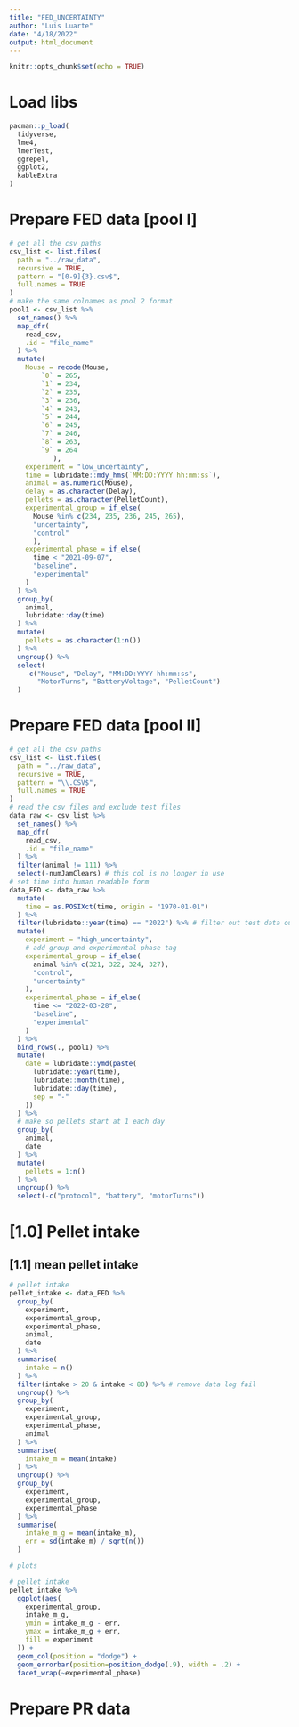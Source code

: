 ```yaml
---
title: "FED_UNCERTAINTY"
author: "Luis Luarte"
date: "4/18/2022"
output: html_document
---
```


```r
knitr::opts_chunk$set(echo = TRUE)
```

# Load libs

```r
pacman::p_load(
  tidyverse,
  lme4,
  lmerTest,
  ggrepel,
  ggplot2,
  kableExtra
)
```

# Prepare FED data [pool I]

```r
# get all the csv paths
csv_list <- list.files(
  path = "../raw_data",
  recursive = TRUE,
  pattern = "[0-9]{3}.csv$",
  full.names = TRUE
)
# make the same colnames as pool 2 format
pool1 <- csv_list %>%
  set_names() %>%
  map_dfr(
    read_csv,
    .id = "file_name"
  ) %>% 
  mutate(
    Mouse = recode(Mouse,
		`0` = 265,
		`1` = 234,
		`2` = 235,
		`3` = 236,
		`4` = 243,
		`5` = 244,
		`6` = 245,
		`7` = 246,
		`8` = 263,
		`9` = 264
	       ),
    experiment = "low_uncertainty",
    time = lubridate::mdy_hms(`MM:DD:YYYY hh:mm:ss`),
    animal = as.numeric(Mouse),
    delay = as.character(Delay),
    pellets = as.character(PelletCount),
    experimental_group = if_else(
      Mouse %in% c(234, 235, 236, 245, 265),
      "uncertainty",
      "control"
      ),
    experimental_phase = if_else(
      time < "2021-09-07",
      "baseline",
      "experimental"
    )
  ) %>% 
  group_by(
    animal,
    lubridate::day(time)
  ) %>% 
  mutate(
    pellets = as.character(1:n())
  ) %>% 
  ungroup() %>% 
  select(
    -c("Mouse", "Delay", "MM:DD:YYYY hh:mm:ss",
       "MotorTurns", "BatteryVoltage", "PelletCount")
  )
```

# Prepare FED data [pool II]

```r
# get all the csv paths
csv_list <- list.files(
  path = "../raw_data",
  recursive = TRUE,
  pattern = "\\.CSV$",
  full.names = TRUE
)
# read the csv files and exclude test files
data_raw <- csv_list %>%
  set_names() %>%
  map_dfr(
    read_csv,
    .id = "file_name"
  ) %>%
  filter(animal != 111) %>% 
  select(-numJamClears) # this col is no longer in use
# set time into human readable form
data_FED <- data_raw %>% 
  mutate(
    time = as.POSIXct(time, origin = "1970-01-01")
  ) %>% 
  filter(lubridate::year(time) == "2022") %>% # filter out test data out of sync
  mutate(
    experiment = "high_uncertainty",
    # add group and experimental phase tag
    experimental_group = if_else(
      animal %in% c(321, 322, 324, 327),
      "control",
      "uncertainty"
    ),
    experimental_phase = if_else(
      time <= "2022-03-28",
      "baseline",
      "experimental"
    )
  ) %>% 
  bind_rows(., pool1) %>% 
  mutate(
    date = lubridate::ymd(paste(
      lubridate::year(time),
      lubridate::month(time),
      lubridate::day(time),
      sep = "-"
    ))
  ) %>% 
  # make so pellets start at 1 each day
  group_by(
    animal,
    date
  ) %>% 
  mutate(
    pellets = 1:n()
  ) %>% 
  ungroup() %>% 
  select(-c("protocol", "battery", "motorTurns"))
```



# [1.0] Pellet intake

## [1.1] mean pellet intake

```r
# pellet intake
pellet_intake <- data_FED %>% 
  group_by(
    experiment,
    experimental_group,
    experimental_phase,
    animal,
    date
  ) %>% 
  summarise(
    intake = n()
  ) %>% 
  filter(intake > 20 & intake < 80) %>% # remove data log fail
  ungroup() %>% 
  group_by(
    experiment,
    experimental_group,
    experimental_phase,
    animal
  ) %>% 
  summarise(
    intake_m = mean(intake)
  ) %>% 
  ungroup() %>% 
  group_by(
    experiment,
    experimental_group,
    experimental_phase
  ) %>% 
  summarise(
    intake_m_g = mean(intake_m),
    err = sd(intake_m) / sqrt(n())
  )

# plots

# pellet intake
pellet_intake %>% 
  ggplot(aes(
    experimental_group,
    intake_m_g,
    ymin = intake_m_g - err,
    ymax = intake_m_g + err,
    fill = experiment
  )) +
  geom_col(position = "dodge") +
  geom_errorbar(position=position_dodge(.9), width = .2) +
  facet_wrap(~experimental_phase)
```
# Prepare PR data

```r

```




